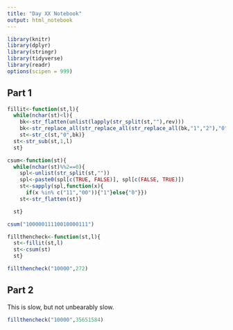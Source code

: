 ```yaml
---
title: "Day XX Notebook"
output: html_notebook
---
```


```r
library(knitr)
library(dplyr)
library(stringr)
library(tidyverse)
library(readr)
options(scipen = 999)
```

## Part 1

```r

fillit<-function(st,l){
  while(nchar(st)<l){
    bk<-str_flatten(unlist(lapply(str_split(st,""),rev)))
    bk<-str_replace_all(str_replace_all(str_replace_all(bk,"1","2"),"0","1"),"2","0")
    st<-str_c(st,"0",bk)}
  st<-str_sub(st,1,l)
  st}
```

```r
csum<-function(st){
  while(nchar(st)%%2==0){
    spl<-unlist(str_split(st,""))
    spl<-paste0(spl[c(TRUE, FALSE)], spl[c(FALSE, TRUE)])
    st<-sapply(spl,function(x){
      if(x %in% c("11","00")){"1"}else{"0"}})
    st<-str_flatten(st)}

  st}
```


```r
csum("10000011110010000111")
```

```r
fillthencheck<-function(st,l){
  st<-fillit(st,l)
  st<-csum(st)
  st}
```


```r
fillthencheck("10000",272)
```



## Part 2

This is slow, but not unbearably slow.

```r
fillthencheck("10000",35651584)
```



